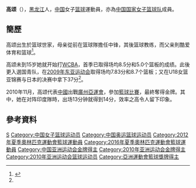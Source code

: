 {{Infobox sportsperson
| headercolor    = #D2691E
| name           = 高颂
| image          =
| imagesize      = 
| caption        =
| birthname      =
| fullname       =
| nickname       =
| nationality    = 
| residence      =
| birthdate      = {{birth_date_and_age|1992|4|16}}<ref name="廣州亞運">{{cite web|title=2010年廣州亞運會官方網站 曲棍球 - 高颂  - 简历|url=http://www.gz2010.cn/info/CHN_CHN/ZB/ZBB101A_BK@@@@@@@@@@@@@@@CHN_number=201469.html}}{{zh-cn}}</ref>
| birthplace     = {{CHN}}[[黑龙江省|黑龙江省]]
| height         = {{height|m=1.90}}<ref name="廣州亞運"/>
| weight         = {{weight|kg=85}}<ref name="廣州亞運"/>
| website        = 
| country        = {{CHN}}
| sport          = 女子[[籃球|籃球]]
| collegeteam    =
| club           =
| team           =
| turnedpro      =
| coach          =
| retired        =
| coaching       =
| worlds         =
| regionals      =
| nationals      =
| olympics       =
| paralympics    =
| highestranking =
| pb             =
| medaltemplates = 
{{MedalCompetition | [[亞洲運動會|亞洲運動會]]}}
{{MedalGold | [[2010年亞洲運動會|2010年 廣州]] | [[2010年亞洲運動會籃球比賽|女子隊際]] }}
| show-medals    = yes
}}
'''高颂'''（{{bd|1992年|4月16日}}），[[黑龙江|黑龙江]]人，[[中国|中国]]女子[[篮球|篮球]]運動員，亦為[[中国国家女子篮球队|中国国家女子篮球队]]成員。

==簡歷==
高颂出生於篮球世家，母亲從前在篮球隊擔任中锋，其後篮球教练，而父亲則酷爱体育和篮球<ref name="21CN">{{cite news|title=从中韩女篮决战看蓝领高颂的成长史|url=http://sports.21cn.com/basketball/cba/pl/2011/08/31/9016362.shtml|newspaper=21CN|date=2011-08-31|access-date=2012-08-10|archive-url=https://web.archive.org/web/20111110212947/http://sports.21cn.com/basketball/cba/pl/2011/08/31/9016362.shtml|archive-date=2011-11-10|dead-url=yes}}</ref>。

高颂未到15岁她就开始打[[WCBA|WCBA]]，首季已取得场均8.5分和5.0个篮板的成绩。此後更入選国青队，在[[2009年东亚运动会|2009年东亚运动会]]取得场均7.83分和8.7个篮板；又在U18女篮亚锦赛与日本的决赛中拿下37分<ref name="21CN"/>。

2010年11月，高颂代表[[2010年亞洲運動會中國代表團|中國]]出戰[[廣州|廣州]][[2010年亞洲運動會|亞運會]]，參加[[2010年亞洲運動會籃球比賽|籃球比賽]]，最終奪得金牌。其中，她在对阵印度隊時，出场13分钟就得到14分，效率之高令人留下印象。

==參考資料==
{{Reflist}}

{{2012年夏季奧林匹克運動會中國國家女子籃球隊}}
{{2014年女篮世界杯中国队阵容}}
{{2016年夏季奥运会中国女子篮球阵容}}

{{Authority control}}
{{DEFAULTSORT:GAO Song}}
[[Category:高姓|S]]
[[Category:中国女子篮球运动员|Category:中国女子篮球运动员]]
[[Category:中国奥运篮球运动员|Category:中国奥运篮球运动员]]
[[Category:2012年夏季奧林匹克運動會籃球運動員|Category:2012年夏季奧林匹克運動會籃球運動員]]
[[Category:2016年夏季奧林匹克運動會籃球運動員|Category:2016年夏季奧林匹克運動會籃球運動員]]
[[Category:中国亚洲运动会金牌得主|Category:中国亚洲运动会金牌得主]]
[[Category:2010年亚洲运动会金牌得主|Category:2010年亚洲运动会金牌得主]]
[[Category:2010年亚洲运动会篮球运动员|Category:2010年亚洲运动会篮球运动员]]
[[Category:亞洲運動會籃球獎牌得主|Category:亞洲運動會籃球獎牌得主]]